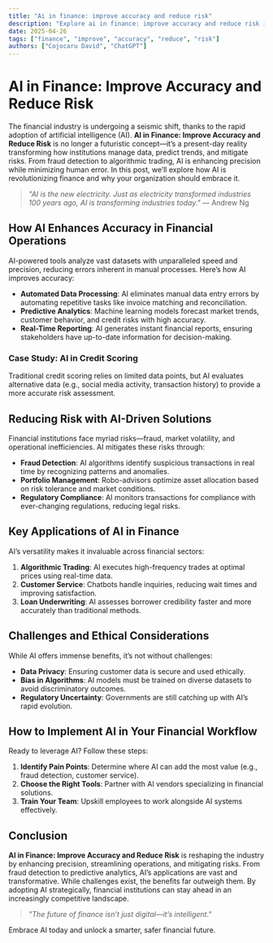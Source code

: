 ```yaml
---
title: "Ai in finance: improve accuracy and reduce risk"
description: "Explore ai in finance: improve accuracy and reduce risk in this detailed guide, offering insights, strategies, and practical tips to enhance your understanding and application of the topic."
date: 2025-04-26
tags: ["finance", "improve", "accuracy", "reduce", "risk"]
authors: ["Cojocaru David", "ChatGPT"]
---
```


# AI in Finance: Improve Accuracy and Reduce Risk  

The financial industry is undergoing a seismic shift, thanks to the rapid adoption of artificial intelligence (AI). **AI in Finance: Improve Accuracy and Reduce Risk** is no longer a futuristic concept—it’s a present-day reality transforming how institutions manage data, predict trends, and mitigate risks. From fraud detection to algorithmic trading, AI is enhancing precision while minimizing human error. In this post, we’ll explore how AI is revolutionizing finance and why your organization should embrace it.  

> *"AI is the new electricity. Just as electricity transformed industries 100 years ago, AI is transforming industries today."* — Andrew Ng  

## How AI Enhances Accuracy in Financial Operations  

AI-powered tools analyze vast datasets with unparalleled speed and precision, reducing errors inherent in manual processes. Here’s how AI improves accuracy:  

- **Automated Data Processing**: AI eliminates manual data entry errors by automating repetitive tasks like invoice matching and reconciliation.  
- **Predictive Analytics**: Machine learning models forecast market trends, customer behavior, and credit risks with high accuracy.  
- **Real-Time Reporting**: AI generates instant financial reports, ensuring stakeholders have up-to-date information for decision-making.  

### Case Study: AI in Credit Scoring  
Traditional credit scoring relies on limited data points, but AI evaluates alternative data (e.g., social media activity, transaction history) to provide a more accurate risk assessment.  

## Reducing Risk with AI-Driven Solutions  

Financial institutions face myriad risks—fraud, market volatility, and operational inefficiencies. AI mitigates these risks through:  

- **Fraud Detection**: AI algorithms identify suspicious transactions in real time by recognizing patterns and anomalies.  
- **Portfolio Management**: Robo-advisors optimize asset allocation based on risk tolerance and market conditions.  
- **Regulatory Compliance**: AI monitors transactions for compliance with ever-changing regulations, reducing legal risks.  

## Key Applications of AI in Finance  

AI’s versatility makes it invaluable across financial sectors:  

1. **Algorithmic Trading**: AI executes high-frequency trades at optimal prices using real-time data.  
2. **Customer Service**: Chatbots handle inquiries, reducing wait times and improving satisfaction.  
3. **Loan Underwriting**: AI assesses borrower credibility faster and more accurately than traditional methods.  

## Challenges and Ethical Considerations  

While AI offers immense benefits, it’s not without challenges:  

- **Data Privacy**: Ensuring customer data is secure and used ethically.  
- **Bias in Algorithms**: AI models must be trained on diverse datasets to avoid discriminatory outcomes.  
- **Regulatory Uncertainty**: Governments are still catching up with AI’s rapid evolution.  

## How to Implement AI in Your Financial Workflow  

Ready to leverage AI? Follow these steps:  

1. **Identify Pain Points**: Determine where AI can add the most value (e.g., fraud detection, customer service).  
2. **Choose the Right Tools**: Partner with AI vendors specializing in financial solutions.  
3. **Train Your Team**: Upskill employees to work alongside AI systems effectively.  

## Conclusion  

**AI in Finance: Improve Accuracy and Reduce Risk** is reshaping the industry by enhancing precision, streamlining operations, and mitigating risks. From fraud detection to predictive analytics, AI’s applications are vast and transformative. While challenges exist, the benefits far outweigh them. By adopting AI strategically, financial institutions can stay ahead in an increasingly competitive landscape.  

> *"The future of finance isn’t just digital—it’s intelligent."*  

Embrace AI today and unlock a smarter, safer financial future.
